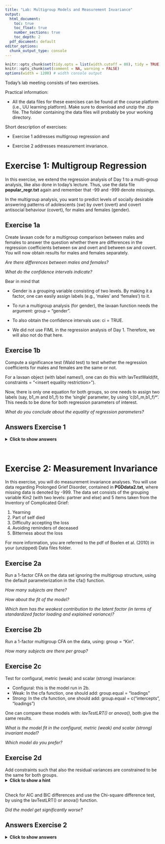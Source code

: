 ---
title: "Lab: Multigroup Models and Measurement Invariance"
output:
  html_document: 
    toc: true
    toc_float: true
    number_sections: true
    toc_depth: 2
  pdf_document: default
editor_options:
  chunk_output_type: console
---


<style>
body {
  width: 100%;
  margin: 0 auto;
}
</style>


```{r setup, include = FALSE}
knitr::opts_chunk$set(tidy.opts = list(width.cutoff = 80), tidy = TRUE)
knitr::opts_chunk$set(comment = NA, warning = FALSE)
options(width = 1200) # width console output
```


Today’s lab meeting consists of two exercises.


Practical information:

- All the data files for these exercises can be found at the course platform (i.e., UU learning platform). Make sure to download and unzip the .zip file. The folder containing the data files will probably be your working directory.


Short description of exercises:

- Exercise 1 addresses multigroup regression and 

- Exercise 2 addresses measurement invariance.



# Exercise 1: Multigroup Regression

In this exercise, we extend the regression analysis of Day 1 to a multi-group analysis, like also done in today's lecture. 
Thus, use the data file **popular_regr.txt** again and remember that -99 and -999 denote missings. 

In the multigroup analysis, you want to predict levels of socially desirable answering patterns of adolescents (sw) by overt (overt) and covert antisocial behaviour (covert), for males and females (gender).


## Exercise 1a 

Create lavaan code for a multigroup comparison between males and females to answer the question whether there are differences in the regression coefficients between sw and overt and between sw and covert.
You will now obtain results for males and females separately. 

*Are there differences between males and females?*

*What do the confidence intervals indicate?*

Bear in mind that  

 * Gender is a grouping variable consisting of two levels. By making it a factor, one can easily assign labels (e.g., ‘males’ and ‘females’) to it.

 * To run a multigroup analysis (for gender), the lavaan function needs the argument: group = "gender".

 * To also obtain the confidence intervals use: ci = TRUE.
 
 * We did not use FIML in the regression analysis of Day 1. Therefore, we will also not do that here.
  
 
## Exercise 1b 

Compute a significance test (Wald test) to test whether the regression coefficients for males and females are the same or not.

For a lavaan object (with label names!), one can do this with lavTestWald(fit, constraints = "\<insert equality restriction\>"). 

Now, there is only one equation for both groups, so one needs to assign two labels (say, b1_m and b1_f) to the ‘single’ parameter, by using 'c(b1_m,b1_f)*'. This needs to be done for both regression parameters of interest.

*What do you conclude about the equality of regression parameters?*


## Answers Exercise 1

<details><summary><b>Click to show answers</b></summary>

&nbsp;

**Installing and loading Lavaan**

```{r, message=F, warning=F, eval=FALSE}
if (!require("lavaan")) install.packages("lavaan", dependencies = TRUE)
```

```{r}
library(lavaan) 
```

**Read in data**

```{r, message=F, warning=F}
data_regr <- read.table("popular_regr.txt", header = T)

#If data without header, then: 
colnames(data_regr) <- c("respnr", "Dutch", "gender", "sw", "covert", "overt")
```


**Denote missing values**

Missing values are labelled -99 and -999, so set this to NA:

```{r, message=F, warning=F}
data_regr[sapply(data_regr, function(x) as.character(x) %in% c("-99", "-999") )] <- NA 
```

If you forget to tell R that -99 and -999 are used to denote missing data, these values will be treated as being observed. 

**Recoding variables**

Besides sw, overt, and covert, we now also use the variable gender. Since we read in a text file, there is no information about measurement level. Thus, we want to denote that the variable 'gender' is a factor, although it is not necessary in case of two levels. It is, however, helpful in assigning names to the levels.

```{r, message=F, warning=F}
data_regr$gender <- factor(data_regr$gender, labels = c("male", "female"))

#summary(data_regr$gender)
```

**Specify the multigroup regression model**

Now, let us run a multigroup regression model predicting levels of socially desirable answering patterns of adolescents (sw) using the predictors overt (overt) and covert antisocial behaviour (covert), for both males and females.

To run a multigroup regression with lavaan, we need to add: group = "gender" to the lavaan function. It does not affect the model specification:

```{r, message=F, warning=F}
model.regression <- '
  sw ~ overt + covert # regression
  sw ~~ sw            # residual variance
  sw ~ 1              # intercept
'
```

**Fit the multigroup regression model using the lavaan function**

To run a multigroup regression, we use the lavaan function and, as mentioned before, we need to add 'group = "gender"' to this function:

```{r, message=F, warning=F}
fit_MGregr <- lavaan(model = model.regression, data = data_regr,
                     group = "gender") # multigroup specification
```

**Summary of the model**

```{r, message=F, warning=F}
summary(fit_MGregr, standardized=TRUE, fit.measures = TRUE, rsquare = TRUE, ci = TRUE)
```

**Parameter estimates**

You can ask for the parameter estimates in a few different ways, as outlined below. 

```{r, message=F, warning=F}
coef(fit_MGregr)                 # unstandardized regression parameters

parameterEstimates(fit_MGregr)   # all unstandardized parameters - with extra information

standardizedSolution(fit_MGregr) # all standardized parameters - with extra information
```

**Model fit measures**

You can ask for the model fit measures in a few different ways, as outlined below. 

```{r, message=F, warning=F}
fitMeasures(fit_MGregr)   # many model fit measures

fitMeasures(fit_MGregr, c("cfi", "tli", "rmsea","srmr")) # ask for specific model fit measures
                        

inspect(fit_MGregr, 'r2') # R-square (for sw)

# Technical output
lavInspect(fit_MGregr) # Comparable to TECH1 in Mplus
```

**Plot the results**

```{r, message=F, warning=F}
if (!require("lavaanPlot")) install.packages("lavaanPlot") # install this package first (once)
library(lavaanPlot)
lavaanPlot(model = fit_MGregr, node_options = list(shape = "box", fontname = "Helvetica"), 
           edge_options = list(color = "grey"), coefs = T, stand = T, covs = T) # plot

# Alternative
if (!require("tidySEM")) install.packages("tidySEM") # install this package first (once)
library(tidySEM)
graph_sem(fit_MGregr) # plot

# Another alternative
if (!require("semPlot")) install.packages("semPlot") # install this package first (once)
library(semPlot)
semPaths(fit_MGregr, "par", weighted = FALSE, nCharNodes = 7, shapeMan = "rectangle",
         sizeMan = 8, sizeMan2 = 5) # plot
```


**Possible conclusions**

* The standardized effect of covert on sw appears to be stronger for females (-0.478) than males (-0.438) and reverse for the effect of overt (-0.161 for males compared to -0.112 for females). 

* However, the confidence intervals for sw on covert and overt show a large overlap for males and females. 

  The regression coefficients for the males are included in the confidence intervals for the females and vice versa. 

Next, we are going to test whether the differences between the regression coefficients for males and females are statistically significant. 


**Test equality of the regression coefficients**

<!-- # TO DO -->
<!-- Je zou eigenlijk op gestand. est. moeten doen -->
<!-- > Ik kan zelf al niet tot gestand komen vanuit ongestand: -0.497/(sqrt(0.361)/sqrt(0.336)) = -0.4794821 en niet -0.438 -->
<!-- > Zie evt https://groups.google.com/g/lavaan/c/Z4v2whX8TS4 hoe je het zou kunnen doen -->

Next, we want to test whether the regression coefficients for males and females are the same.

Note: One should actually do this for comparable parameters, which often comes down to inspecting standardized parameters. Unfortunately, this is difficult when using lavaan (or Mplus for that metter). However, since we look at the same relationship for two different groups, the comparability of the estimates may not be a problem. Moreover, the variances of the predictors and dependent variable are about the same for both groups, so we can probably compare the unstandardized parameters as well. 

Now, we want to constrain 'a single parameter' to be equal across two groups. Therefore, we need to label this parameter for both groups, so using 2 labels. This we need to do for both regression coefficient parameters.

First, specify the model:

```{r, message=F, warning=F}
model.regression_equal <- '
  # model with labeled parameters
  sw ~ c(b1_m,b1_f)*overt + c(b2_m,b2_f)*covert # regression
  sw ~~ sw                                      # residual variance
  sw ~ 1                                        # intercept
'
```

Next, fit the model:

```{r, message=F, warning=F}
# Fit model
fit_MGregr_equal <- lavaan(model = model.regression_equal, data = data_regr,
                     group = "gender") # multigroup specification
```

Last, conduct a Wald test:

```{r, message=F, warning=F}
lavTestWald(fit_MGregr_equal, constraints = 'b1_m == b1_f; b2_m == b2_f')
```

The Wald test with df=1 is 1.036, with $p$ = 0.596. Thus, we do not reject the null that the two regression coefficients for both groups are equal. Hence, we conclude that there is no evidence for a difference between b1_m and b1_f and between b2_m and b2_f. Stated otherwise, we conclude that the estimates are the same for both groups.

In case one wants the model results for which the regression coefficients are the same:

```{r, message=F, warning=F}
# Model specification
model.regression_equal <- '
  # model with labeled parameters
  sw ~ c(b1_m,b1_f)*overt + c(b2_m,b2_f)*covert # regression
  sw ~~ sw                                      # residual variance
  sw ~ 1                                        # intercept
  #
  # constraints
  b1_m == b1_f; b2_m == b2_f
'

# Fit the model
fit_MGregr_equal <- lavaan(model = model.regression_equal, data = data_regr,
                           group = "gender") # multigroup specification 

# Model summary
summary(fit_MGregr_equal, standardized=TRUE, fit.measures=TRUE)
fitMeasures(fit_MGregr_equal, c("cfi", "tli", "rmsea","srmr")) # alternative for specific fit measures
```

</details>

&nbsp;


# Exercise 2: Measurement Invariance

In this exercise, you will do measurement invariance analyses. You will use data regarding Prolonged Grief Disorder, contained in **PGDdata2.txt**, where missing data is denoted by -999. The data set consists of the grouping variable Kin2 (with two levels: partner and else) and 5 items taken from the Inventory of Complicated Grief: 

1. Yearning
2. Part of self died
3. Difficulty accepting the loss
4. Avoiding reminders of deceased
5. Bitterness about the loss 

For more information, you are referred to the pdf of Boelen et al. (2010) in your (unzipped) Data files folder.


## Exercise 2a

Run a 1-factor CFA on the data set ignoring the multigroup structure, using the default parameterization in the cfa() function.

*How many subjects are there?*

*How about the fit of the model?*

*Which item has the weakest contribution to the latent factor (in terms of standardized factor loading and explained variance)?*


## Exercise 2b

Run a 1-factor multigroup CFA on the data, using: group = "Kin".

*How many subjects are there per group?*


## Exercise 2c

Test for configural, metric (weak) and scalar (strong) invariance:

* Configural: this is the model run in 2b.
* Weak: In the cfa function, one should add: group.equal = "loadings"
* Strong: In the cfa function, one should add: group.equal = c("intercepts", "loadings")

One can compare these models with: *lavTestLRT()* or *anova()*, both give the same results.

*What is the model fit in the configural, metric (weak) and scalar (strong) invariant model? *

*Which model do you prefer?*


## Exercise 2d

Add constraints such that also the residual variances are constrained to be the same for both groups. 
<details><summary><b>Click to show a hint</b></summary>
In the cfa function, in the group.equal argument, one should add "residuals".
</details>
<br>
Check for AIC and BIC differences and use the Chi-square difference test, by using the lavTestLRT() or anova() function.

*Did the model get significantly worse? *


## Answers Exercise 2

<details><summary><b>Click to show answers</b></summary>

&nbsp;

**Read in data**
```{r, message=F, warning=F}
data_PGD <- read.table("PGDdata2.txt", header = T)
```

**Denote missing values and categorical variables**
```{r, message=F, warning=F}
data_PGD[sapply(data_PGD, function(x) as.character(x) %in% c("-999") )] <- NA 

data_PGD$Kin2 <- factor(data_PGD$Kin2, labels = c("partner", "else"))

#summary(data_PGD$Kin2)
```


**Data screening: Item correlations**

The correlations for the items of interest (i.e., b1pss1, b2pss2, b3pss3, b4pss4, and b5pss5) are:

```{r, message=F, warning=F}
if (!require("Hmisc")) install.packages("Hmisc", dependencies = TRUE)
library(Hmisc)

res <- rcorr(as.matrix(data_PGD[,2:6])) # rcorr() accepts matrices only
round(res$r, 3) # Correlation matrix (rounded to 3 decimals)
```

&nbsp;


**One-Factor CFA**

Specify and fit the model, then obtain the summary and fit measures:

```{r, message=F, warning=F}
# Specify:
model.1CFA <- "
 F  =~ b1pss1 + b2pss2 + b3pss3 + b4pss4 + b5pss5
"

# Fit:
fit_1CFA <- cfa(model.1CFA, data=data_PGD,
                missing='fiml', fixed.x=F) # Specify FIML 

# Summary:
summary(fit_1CFA, standardized = T)

# Fit statsitics:
fitMeasures(fit_1CFA, c("chisq", "df", "pvalue", "cfi", "tli", "rmsea","srmr")) 

# Technical output
lavInspect(fit_1CFA) 
```

The number of observations is 571. Thus, there are 571 subjects/persons.

Using the rules of thumb, we can conclude that the fit of the model is acceptable. Namely, CFI/TLI > .95, RMSEA < .06, and SRMR < .08. 

Item 2 has the weakest contribution to the factor. Its standardized factor loading (Std.all) is 0.494. Hence, the item explains $100\%*0.494^2 \approx 24.4\%$ of the factor its variance.

&nbsp;


**One-factor Multigroup CFA**

Specify and fit the model, then obtain the summary and fit measures:

```{r, message=F, warning=F}
# Specify:
model.1CFA <- "
 F  =~ b1pss1 + b2pss2 + b3pss3 + b4pss4 + b5pss5
"

# Fit:
fit_MG1CFA <- cfa(model.1CFA, data=data_PGD,
                group = 'Kin2',
                missing='fiml', fixed.x=F) # Specify FIML 

# Summary:
summary(fit_MG1CFA, standardized = T)

# Fit statistics:
fitMeasures(fit_MG1CFA, c("chisq", "df", "pvalue", "cfi", "tli", "rmsea","srmr")) 

# Technical output
lavInspect(fit_MG1CFA) 
```

The number of observations per group are:

* 190 in the partner group
* 379 in the 'else' group

&nbsp;


**Measurement invariance testing**

Before one compares parameters across multiple groups in CFA, one first needs to establish measurement invariance. When data is continuous, testing for measurement invariance involves a fixed sequence of model comparison tests. A typical sequence involves three models:

Model 1: configural invariance. 

* The same factor structure is imposed on all groups:

```{r, message=F, warning=F}
# configural invariance - the same as fit_MG1CFA
fit_MG1CFA_ci <- cfa(model.1CFA, data=data_PGD,
                  group = 'Kin2',
                  missing='fiml', fixed.x=F)
```

Model 2: metric/weak invariance. 

* The factor loadings are constrained to be equal across groups:

```{r, message=F, warning=F}
# metric/weak invariance
fit_MG1CFA_wi <- cfa(model.1CFA, data=data_PGD,
                     group = 'Kin2',
                     missing='fiml', fixed.x=F,
                      group.equal = "loadings") 
```

Model 3: scalar/strong invariance. 

* The factor loadings and intercepts are constrained to be equal across groups:

```{r, message=F, warning=F}
# scalar/strong invariance
fit_MG1CFA_si <- cfa(model.1CFA, data=data_PGD,
                     group = 'Kin2',
                     missing='fiml', fixed.x=F,
                      group.equal = c("intercepts", "loadings"))
```

To compare the models the following code can be run:

```{r, message=F, warning=F}
lavTestLRT(fit_MG1CFA_ci, fit_MG1CFA_wi, fit_MG1CFA_si) # or:
#anova(fit_MG1CFA_ci, fit_MG1CFA_wi, fit_MG1CFA_si)
```

Because we provided three model fits, it produces two tests: 

1. the first model versus the second model. 
2. the second model versus the third model. 


**Possible conclusions**

0. The configural model fits the data ($\chi^2(10) = 11.329, \ p = .33$):

  ```{r, message=F, warning=F}
  fitMeasures(fit_MG1CFA_ci, c("chisq", "df", "pvalue"))
  ```
  From there on, we evaluate whether the more constrained model does not fit the data worse than the less constrained model.

1. Because the first p-value is non-significant ($p = 0.088 > .05$), we conclude that:

  * Weak invariance (equal factor loadings) is supported in this dataset.
  * Stated otherwise: The metric invariance model does not fit worse than the configural model.

2. Because the second p-value is also non-significant ($p = 0.300 > .05$), we conclude that strong invariance (equal intercepts and factor loadings) is also supported:

  * In SEM, one always prefer parsimony: the model with the most df. Thus, we prefer the scalar invariance model, where both factor loadings and intercepts are constrained (to be equal). 
  * Since the latent variable in the scalar model means the same thing across the two groups, we can compare values on the latent variable.


*Remark:* Let us say that the second p-value is significant:

* Then, strong invariance is not supported. 
* Then, it is unwise to directly compare parameters across the two groups.


**Plot**

A path diagram of the strong invariance model can be obtained via:

```{r, message=F, warning=F}
if (!require("tidySEM")) install.packages("tidySEM") # install this package first (once)
library(tidySEM)

graph_sem(fit_MG1CFA_si) # plot
```

&nbsp;

**Adding constraints**

Add constraints such that also the residual variances are constrained to be the same for both groups: 

```{r, message=F, warning=F}
# Fit model:
fit_MG1CFA_si_res <- cfa(model.1CFA, data=data_PGD,
                     group = 'Kin2',
                     missing='fiml', fixed.x=F,
                     group.equal = c("intercepts", "loadings", "residuals")) # constraints

# Fit measures
fitMeasures(fit_MG1CFA_si_res, c("chisq", "df", "pvalue", "cfi", "tli", "rmsea","srmr"))

# Technical output
lavInspect(fit_MG1CFA_si_res) 
```

Compare this model (fit_MG1CFA_si_res) to one without (fit_MG1CFA_si):

```{r, message=F, warning=F}
lavTestLRT(fit_MG1CFA_si_res, fit_MG1CFA_si) # or:
#anova(fit_MG1CFA_si_res, fit_MG1CFA_si)
```

**Possible conclusion**

Since $\Delta \chi^2(5) = 10.268, \ p= 0.068$, the equal-residual-variances model is not significantly worse. That is, the residual variances are also equal. 

Bear in mind that, when we compare two models, we always prefer a more parsimonious model (= more df, that is, less parameters to be estimated). 

</details>

&nbsp;